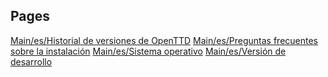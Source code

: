 
== Pages ==
[[Main/es/Historial de versiones de OpenTTD]]
[[Main/es/Preguntas frecuentes sobre la instalación]]
[[Main/es/Sistema operativo]]
[[Main/es/Versión de desarrollo]]
